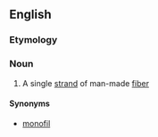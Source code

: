 ==English==

===Etymology===
{{prefix|mono|filament|lang=en}}

===Noun===
{{en-noun}}

# {{lb|en|textiles}} A single [[strand]] of man-made [[fiber]]

====Synonyms====
* [[monofil]]